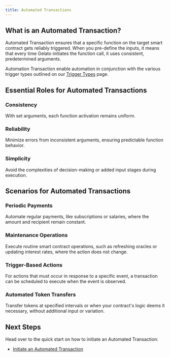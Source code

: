 ```yaml
---
title: Automated Transactions
---
```


## What is an Automated Transaction?
Automated Transaction ensures that a specific function on the target smart contract gets reliably triggered. When you pre-define the inputs, it means that every time Gelato initiates the function call, it uses consistent, predetermined arguments.

Automation Transaction enable automation in conjunction with the various trigger types outlined on our [Trigger Types](/Web3-Functions/Introduction/Trigger-types) page. 

## Essential Roles for Automated Transactions

### Consistency
With set arguments, each function activation remains uniform.

### Reliability
Minimize errors from inconsistent arguments, ensuring predictable function behavior.

### Simplicity
Avoid the complexities of decision-making or added input stages during execution.

## Scenarios for Automated Transactions

### Periodic Payments
Automate regular payments, like subscriptions or salaries, where the amount and recipient remain constant.

### Maintenance Operations
Execute routine smart contract operations, such as refreshing oracles or updating interest rates, where the action does not change.

### Trigger-Based Actions
For actions that must occur in response to a specific event, a transaction can be scheduled to execute when the event is observed.

### Automated Token Transfers
Transfer tokens at specified intervals or when your contract's logic deems it necessary, without additional input or variation.

## Next Steps
Head over to the quick start on how to initiate an Automated Transaction:

- [Initiate an Automated Transaction](/Web3-Functions/How-To-Guides/Initiate-an-automated-transactions)